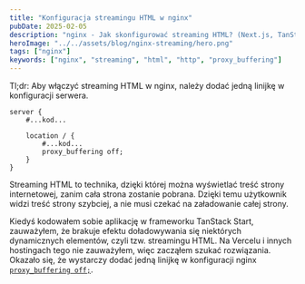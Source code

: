 ```yaml
---
title: "Konfiguracja streamingu HTML w nginx"
pubDate: 2025-02-05
description: "nginx - Jak skonfigurować streaming HTML? (Next.js, TanStack Start)"
heroImage: "../../assets/blog/nginx-streaming/hero.png"
tags: ["nginx"]
keywords: ["nginx", "streaming", "html", "http", "proxy_buffering"]
---
```


Tl;dr: Aby włączyć streaming HTML w nginx, należy dodać jedną linijkę w konfiguracji serwera.

```nginx showLineNumbers {6} /highlight-this-word/
server {
    #...kod...

    location / {
        #...kod...
        proxy_buffering off;
    }
}
```


<BlogHeader tag="h2" text="Co to jest streaming HTML?" href="co-to-streaming" />
Streaming HTML to technika, dzięki której można wyświetlać treść strony
internetowej, zanim cała strona zostanie pobrana. Dzięki temu użytkownik widzi
treść strony szybciej, a nie musi czekać na załadowanie całej strony.

Kiedyś kodowałem sobie aplikację w frameworku TanStack Start, zauważyłem, że brakuje efektu doładowywania się niektórych dynamicznych elementów, czyli tzw. streamingu HTML. Na Vercelu i innych hostingach tego nie zauważyłem, więc zacząłem szukać rozwiązania. Okazało się, że wystarczy dodać jedną linijkę w konfiguracji nginx <a class="text-foreground underline" href="https://nginx.org/en/docs/http/ngx_http_proxy_module.html#proxy_buffering" target="_blank">`proxy_buffering off;`</a>.
